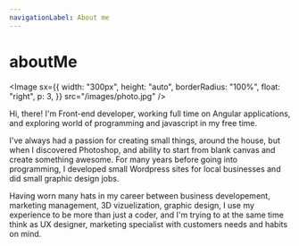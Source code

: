 ```yaml
---
navigationLabel: About me
---
```


# aboutMe

<Image
  sx={{
    width: "300px",
    height: "auto",
    borderRadius: "100%",
    float: "right",
    p: 3,
  }}
  src="/images/photo.jpg"
/>

Hi, there! I'm Front-end developer, working full time on Angular applications, and exploring world of programming and javascript in my free time.

I've always had a passion for creating small things, around the house, but when I discovered Photoshop, and ability to start from blank canvas and create something awesome. For many
years before going into programming, I developed small Wordpress sites for local businesses and did small graphic design jobs.

Having worn many hats in my career between business developement, marketing management, 3D vizuelization, graphic design, I use my experience to be more than just a coder, and I'm trying to at the same time think as UX designer, marketing specialist with customers needs and habits on mind.
